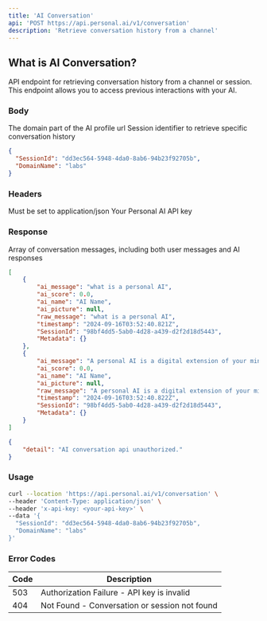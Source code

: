 ```yaml
---
title: 'AI Conversation'
api: 'POST https://api.personal.ai/v1/conversation'
description: 'Retrieve conversation history from a channel'
---
```


## What is AI Conversation?

API endpoint for retrieving conversation history from a channel or session. This endpoint allows you to access previous interactions with your AI.

### Body

<ParamField body="DomainName" type="string" optional>
  The domain part of the AI profile url
</ParamField>

<ParamField body="SessionId" type="string" optional>
  Session identifier to retrieve specific conversation history
</ParamField>

```json Example
{
  "SessionId": "dd3ec564-5948-4da0-8ab6-94b23f92705b",
  "DomainName": "labs"
}
```

### Headers

<ParamField header="Content-Type" type="string" required>
  Must be set to application/json
</ParamField>

<ParamField header="x-api-key" type="string" required>
  Your Personal AI API key
</ParamField>

### Response

<ResponseField name="array" type="array">
  Array of conversation messages, including both user messages and AI responses
</ResponseField>

```json Example Success Response
[
    {
        "ai_message": "what is a personal AI",
        "ai_score": 0.0,
        "ai_name": "AI Name",
        "ai_picture": null,
        "raw_message": "what is a personal AI",
        "timestamp": "2024-09-16T03:52:40.821Z",
        "SessionId": "98bf4dd5-5ab0-4d28-a439-d2f2d18d5443",
        "Metadata": {}
    },
    {
        "ai_message": "A personal AI is a digital extension of your mind...",
        "ai_score": 0.0,
        "ai_name": "AI Name",
        "ai_picture": null,
        "raw_message": "A personal AI is a digital extension of your mind...",
        "timestamp": "2024-09-16T03:52:40.822Z",
        "SessionId": "98bf4dd5-5ab0-4d28-a439-d2f2d18d5443",
        "Metadata": {}
    }
]
```

```json Example Error Response
{
    "detail": "AI conversation api unauthorized."
}
```

### Usage

```bash cURL
curl --location 'https://api.personal.ai/v1/conversation' \
--header 'Content-Type: application/json' \
--header 'x-api-key: <your-api-key>' \
--data '{
  "SessionId": "dd3ec564-5948-4da0-8ab6-94b23f92705b",
  "DomainName": "labs"
}'
```

### Error Codes

| Code | Description |
| --- | --- |
| 503 | Authorization Failure - API key is invalid |
| 404 | Not Found - Conversation or session not found |
